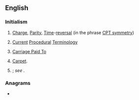 ==English==
{{wikipedia|Current Procedural Terminology}}

===Initialism===
{{rfc-header|Initialism}}
{{head|en|initialism}}

# {{lb|en|physics}} [[charge|Charge]], [[parity|Parity]], [[time|Time]]-[[reversal]] (in the phrase [[CPT symmetry]])
# {{lb|en|medicine}} [[current|Current]] [[procedure|Procedural]] [[terminology|Terminology]]
# {{lb|en|incoterm}} [[Carriage Paid To]]
# [[carpet|Carpet]].
# {{label|en|US|dated|_|pejorative|_|slang|sometimes reclaimed}} {{abbreviation of|Colored People's Time|lang=en}}; ''see'' '''{{m|en|CP Time}}'''.

===Anagrams===
* {{anagrams|en|PCT|PTC|TCP|TPC|pct}}